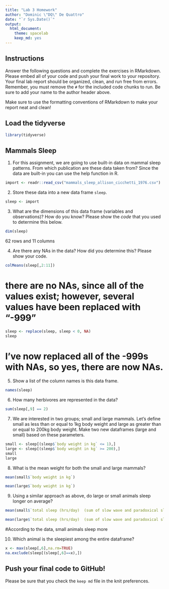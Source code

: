 ---
title: "Lab 3 Homework"
author: "Dominic \"DQ\" De Quattro"
date: "`r Sys.Date()`"
output:
  html_document: 
    theme: spacelab
    keep_md: yes
---

## Instructions
Answer the following questions and complete the exercises in RMarkdown. Please embed all of your code and push your final work to your repository. Your final lab report should be organized, clean, and run free from errors. Remember, you must remove the `#` for the included code chunks to run. Be sure to add your name to the author header above.  

Make sure to use the formatting conventions of RMarkdown to make your report neat and clean!  

## Load the tidyverse
```{r message=FALSE, warning=FALSE}
library(tidyverse)
```

## Mammals Sleep
1. For this assignment, we are going to use built-in data on mammal sleep patterns. From which publication are these data taken from? Since the data are built-in you can use the help function in R.
```{r}
import <- readr::read_csv("mammals_sleep_allison_cicchetti_1976.csv")
```

2. Store these data into a new data frame `sleep`.
```{r}
sleep <- import
```

3. What are the dimensions of this data frame (variables and observations)? How do you know? Please show the *code* that you used to determine this below.  
```{r}
dim(sleep)
```
62 rows and 11 columns


4. Are there any NAs in the data? How did you determine this? Please show your code.  
```{r}
colMeans(sleep[,2:11])
```
# there are no NAs, since all of the values exist; however, several values have been replaced with "-999"

```{r}
sleep <- replace(sleep, sleep < 0, NA) 
sleep
```
# I've now replaced all of the -999s with NAs, so yes, there are now NAs.


5. Show a list of the column names is this data frame.
```{r}
names(sleep)
```

6. How many herbivores are represented in the data?  
```{r}
sum(sleep[,9] == 2)
```

7. We are interested in two groups; small and large mammals. Let's define small as less than or equal to 1kg body weight and large as greater than or equal to 200kg body weight. Make two new dataframes (large and small) based on these parameters.
```{r}
small <- sleep[(sleep$`body weight in kg` <= 1),]
large <- sleep[(sleep$`body weight in kg` >= 200),]
small
large
```

8. What is the mean weight for both the small and large mammals?
```{r}
mean(small$`body weight in kg`)
```
```{r}
mean(large$`body weight in kg`)
```

9. Using a similar approach as above, do large or small animals sleep longer on average?  
```{r}
mean(small$`total sleep (hrs/day)  (sum of slow wave and paradoxical sleep)`)
```
```{r}
mean(large$`total sleep (hrs/day)  (sum of slow wave and paradoxical sleep)`,na.rm=TRUE)
```
#According to the data, small animals sleep more

10. Which animal is the sleepiest among the entire dataframe?
```{r}
x <- max(sleep[,6],na.rm=TRUE)
na.exclude(sleep[(sleep[,6]==x),])
```

## Push your final code to GitHub!
Please be sure that you check the `keep md` file in the knit preferences.   